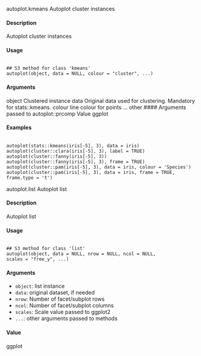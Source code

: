 autoplot.kmeans
Autoplot cluster instances

#### Description 
 
Autoplot cluster instances

#### Usage 
<pre><code>
## S3 method for class 'kmeans'
autoplot(object, data = NULL, colour = "cluster", ...)
</code></pre>
#### Arguments 
 
object Clustered instance
data Original data used for clustering. Mandatory for stats::kmeans.
colour line colour for points
... other 
#### Arguments 
  passed to autoplot::prcomp
Value
ggplot

#### Examples 
<pre><code>
autoplot(stats::kmeans(iris[-5], 3), data = iris)
autoplot(cluster::clara(iris[-5], 3), label = TRUE)
autoplot(cluster::fanny(iris[-5], 3))
autoplot(cluster::fanny(iris[-5], 3), frame = TRUE)
autoplot(cluster::pam(iris[-5], 3), data = iris, colour = 'Species')
autoplot(cluster::pam(iris[-5], 3), data = iris, frame = TRUE, frame.type = 't')
</code></pre>

autoplot.list
Autoplot list

#### Description 
 
Autoplot list

#### Usage 
<pre><code>
## S3 method for class 'list'
autoplot(object, data = NULL, nrow = NULL, ncol = NULL,
scales = "free_y", ...)
</code></pre>

#### Arguments 
 
* ``	object  	``: 	list instance
* ``	data  	``: 	original dataset, if needed
* ``	nrow  	``: 	Number of facet/subplot rows
* ``	ncol  	``: 	Number of facet/subplot columns
* ``	scales  	``: 	Scale value passed to ggplot2
* ``	...   	``: 	other arguments   passed to methods


#### Value

ggplot
